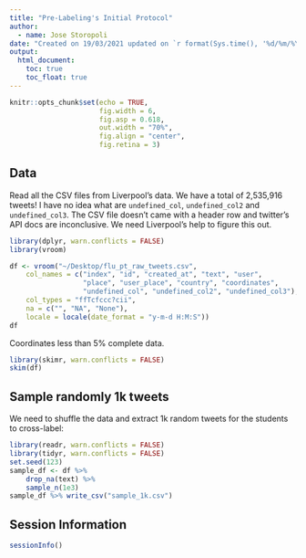 ```yaml
---
title: "Pre-Labeling's Initial Protocol"
author:
  - name: Jose Storopoli
date: "Created on 19/03/2021 updated on `r format(Sys.time(), '%d/%m/%Y')`"
output:
  html_document:
    toc: true
    toc_float: true
---
```


```r
knitr::opts_chunk$set(echo = TRUE,
                      fig.width = 6,
                      fig.asp = 0.618,
                      out.width = "70%",
                      fig.align = "center",
                      fig.retina = 3)
```

## Data

Read all the CSV files from Liverpool's data. We have a total of 2,535,916 tweets! I have no idea what are `undefined_col`, `undefined_col2` and `undefined_col3`. The CSV file doesn't came with a header row and twitter's API docs are inconclusive. We need Liverpool's help to figure this out.

```r
library(dplyr, warn.conflicts = FALSE)
library(vroom)

df <- vroom("~/Desktop/flu_pt_raw_tweets.csv",
    col_names = c("index", "id", "created_at", "text", "user",
                  "place", "user_place", "country", "coordinates",
                  "undefined_col", "undefined_col2", "undefined_col3"),
    col_types = "ffTcfccc?cii",
    na = c("", "NA", "None"),
    locale = locale(date_format = "y-m-d H:M:S"))
df
```

Coordinates less than 5% complete data.

```r
library(skimr, warn.conflicts = FALSE)
skim(df)
```

## Sample randomly 1k tweets

We need to shuffle the data and extract 1k random tweets for the students to cross-label:

```r
library(readr, warn.conflicts = FALSE)
library(tidyr, warn.conflicts = FALSE)
set.seed(123)
sample_df <- df %>%
    drop_na(text) %>%
    sample_n(1e3)
sample_df %>% write_csv("sample_1k.csv")
```

## Session Information

```r
sessionInfo()
```
